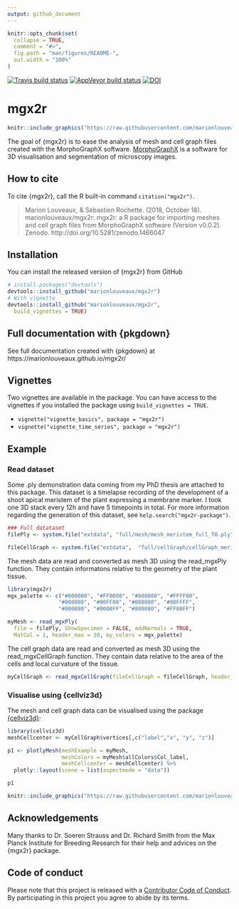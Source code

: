 ```yaml
---
output: github_document
---
```


<!-- README.md is generated from README.Rmd. Please edit that file -->

```r
knitr::opts_chunk$set(
  collapse = TRUE,
  comment = "#>",
  fig.path = "man/figures/README-",
  out.width = "100%"
)
```
 [![Travis build status](https://travis-ci.org/marionlouveaux/mgx2r.svg?branch=master)](https://travis-ci.org/marionlouveaux/mgx2r) [![AppVeyor build status](https://ci.appveyor.com/api/projects/status/github/marionlouveaux/mgx2r?branch=master&svg=true)](https://ci.appveyor.com/project/marionlouveaux/mgx2r) [![DOI](https://zenodo.org/badge/136828022.svg)](https://zenodo.org/badge/latestdoi/136828022)
 
# mgx2r


```r
knitr::include_graphics("https://raw.githubusercontent.com/marionlouveaux/mgx2r/master/img/mgx2r_logo.png")
```

The goal of {mgx2r} is to ease the analysis of mesh and cell graph files created with the MorphoGraphX software. [MorphoGraphX](http://www.mpipz.mpg.de/MorphoGraphX) is a software for 3D visualisation and segmentation of microscopy images.

## How to cite

To cite {mgx2r}, call the R built-in command `citation("mgx2r")`.   

> Marion Louveaux, & Sébastien Rochette. (2018, October 18). marionlouveaux/mgx2r: mgx2r: a R package for importing meshes and cell graph files from MorphoGraphX software (Version v0.0.2). Zenodo. http://doi.org/10.5281/zenodo.1466047

## Installation

You can install the released version of {mgx2r} from GitHub

``` r
# install.packages("devtools")
devtools::install_github("marionlouveaux/mgx2r")
# With vignette
devtools::install_github("marionlouveaux/mgx2r",
  build_vignettes = TRUE)
```

## Full documentation with {pkgdown}

See full documentation created with {pkgdown} at https://marionlouveaux.github.io/mgx2r/

## Vignettes

Two vignettes are available in the package. You can have access to the vignettes if you installed the package using `build_vignettes = TRUE`.

- `vignette("vignette_basics", package = "mgx2r")`
- `vignette("vignette_time_series", package = "mgx2r")`

## Example
### Read dataset
Some .ply demonstration data coming from my PhD thesis are attached to this package. This dataset is a timelapse recording of the development of a shoot apical meristem of the plant \emph{Arabidopsis thaliana} expressing a membrane marker. I took one 3D stack every 12h and have 5 timepoints in total. For more information regarding the generation of this dataset, see `help.search("mgx2r-package")`.

```r
### Full datataset
filePly <- system.file("extdata", "full/mesh/mesh_meristem_full_T0.ply", package = "mgx2r")

fileCellGraph <- system.file("extdata",  "full/cellGraph/cellGraph_meristem_full_T0.ply", package = "mgx2r")
```

The mesh data are read and converted as mesh 3D using the read_mgxPly function. They contain informatons relative to the geometry of the plant tissue. 
```r
library(mgx2r)
mgx_palette <- c("#800000", "#FF0000", "#808000", "#FFFF00",
                "#008000", "#00FF00", "#008080", "#00FFFF",
                "#000080", "#0000FF", "#800080", "#FF00FF")

myMesh <- read_mgxPly(
  file = filePly, ShowSpecimen = FALSE, addNormals = TRUE,
  MatCol = 1, header_max = 30, my_colors = mgx_palette)
```

The cell graph data are read and converted as mesh 3D using the read_mgxCellGraph function. They contain data relative to the area of the cells and local curvature of the tissue.
```r
myCellGraph <- read_mgxCellGraph(fileCellGraph = fileCellGraph, header_max = 30)
```

### Visualise using {cellviz3d} 
The mesh and cell graph data can be visualised using the package [{cellviz3d}](https://github.com/marionlouveaux/cellviz3d):
```r
library(cellviz3d)
meshCellcenter <- myCellGraph$vertices[,c("label","x", "y", "z")]

p1 <- plotlyMesh(meshExample = myMesh,
                 meshColors = myMesh$allColors$Col_label,
                 meshCellcenter = meshCellcenter) %>%
  plotly::layout(scene = list(aspectmode = "data"))

p1
```

```r
knitr::include_graphics("https://raw.githubusercontent.com/marionlouveaux/mgx2r/master/inst/img/full/p1labels.png")
```

## Acknowledgements

Many thanks to Dr. Soeren Strauss and Dr. Richard Smith from the Max Planck Institute for Breeding Research for their help and advices on the {mgx2r} package. 

## Code of conduct

Please note that this project is released with a [Contributor Code of Conduct](CODE_OF_CONDUCT.md).
  By participating in this project you agree to abide by its terms.
